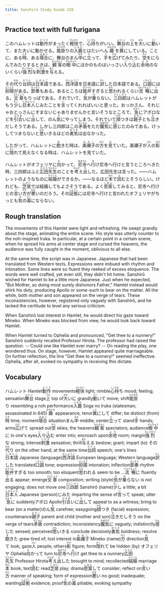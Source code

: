 ```yaml
---
title: Sanshiro Study Guide 228
---
```


## Practice text with full furigana

<p>
このハムレットは<ruby><rb>動作</rb><rt>どうさ</rt></ruby>がまったく<ruby><rb>軽快</rb><rt>けいかい</rt></ruby>で、<ruby><rb>心持</rb><rt>こころも</rt></ruby>ちがいい。<ruby><rb>舞台</rb><rt>ぶたい</rt></ruby>の<ruby><rb>上</rb><rt>うえ</rt></ruby>を<ruby><rb>大</rb><rt>おお</rt></ruby>いに<ruby><rb>動</rb><rt>うご</rt></ruby>いて、また大いに動かせる。<ruby><rb>能掛</rb><rt>のうがか</rt></ruby>りの<ruby><rb>入鹿</rb><rt>いるか</rt></ruby>とはたいへん<ruby><rb>趣</rb><rt>おもむき</rt></ruby>を<ruby><rb>異</rb><rt>こと</rt></ruby>にしている。ことに、ある<ruby><rb>時</rb><rt>とき</rt></ruby>、ある<ruby><rb>場合</rb><rt>ばあい</rt></ruby>に、舞台のまん<ruby><rb>中</rb><rt>なか</rt></ruby>に<ruby><rb>立</rb><rt>た</rt></ruby>って、<ruby><rb>手</rb><rt>て</rt></ruby>を<ruby><rb>広</rb><rt>ひろ</rt></ruby>げてみたり、<ruby><rb>空</rb><rt>そら</rt></ruby>をにらんでみたりするときは、<ruby><rb>観客</rb><rt>かんきゃく</rt></ruby>の<ruby><rb>眼中</rb><rt>がんちゅう</rt></ruby>にほかのものはいっさい<ruby><rb>入</rb><rt>い</rt></ruby>り<ruby><rb>込</rb><rt>こ</rt></ruby>む<ruby><rb>余地</rb><rt>よち</rt></ruby>のないくらい<ruby><rb>強烈</rb><rt>きょうれつ</rt></ruby>な<ruby><rb>刺激</rb><rt>しげき</rt></ruby>を<ruby><rb>与</rb><rt>あた</rt></ruby>える。
</p>

<p>
その<ruby><rb>代</rb><rt>かわ</rt></ruby>り<ruby><rb>台詞</rb><rt>せりふ</rt></ruby>は<ruby><rb>日本語</rb><rt>にほんご</rt></ruby>である。<ruby><rb>西洋語</rb><rt>せいようご</rt></ruby>を日本語に<ruby><rb>訳</rb><rt>やく</rt></ruby>した日本語である。<ruby><rb>口調</rb><rt>くちょう</rt></ruby>には<ruby><rb>抑揚</rb><rt>よくよう</rt></ruby>がある。<ruby><rb>節奏</rb><rt>せっそう</rt></ruby>もある。あるところは<ruby><rb>能弁</rb><rt>のうべん</rt></ruby>すぎると<ruby><rb>思</rb><rt>おも</rt></ruby>われるくらい<ruby><rb>流暢</rb><rt>りゅうちょう</rt></ruby>に<ruby><rb>出</rb><rt>で</rt></ruby>る。<ruby><rb>文章</rb><rt>ぶんしょう</rt></ruby>もりっぱである。それでいて、<ruby><rb>気</rb><rt>き</rt></ruby>が<ruby><rb>乗</rb><rt>の</rt></ruby>らない。<ruby><rb>三四郎</rb><rt>さんしろう</rt></ruby>はハムレットがもう<ruby><rb>少</rb><rt>すこ</rt></ruby>し<ruby><rb>日本人</rb><rt>にほんじん</rt></ruby>じみたことを<ruby><rb>言</rb><rt>い</rt></ruby>ってくれればいいと思った。おっかさん、それじゃおとっさんにすまないじゃありませんかと言いそうなところで、<ruby><rb>急</rb><rt>きゅう</rt></ruby>にアポロなどを<ruby><rb>引合</rb><rt>ひきあ</rt></ruby>いに<ruby><rb>出</rb><rt>だ</rt></ruby>して、のん<ruby><rb>気</rb><rt>き</rt></ruby>にやってしまう。それでいて<ruby><rb>顔</rb><rt>かお</rt></ruby>つきは<ruby><rb>親子</rb><rt>おやこ</rt></ruby>とも<ruby><rb>泣</rb><rt>な</rt></ruby>きだしそうである。しかし三四郎はこの<ruby><rb>矛盾</rb><rt>むじゅん</rt></ruby>をただ<ruby><rb>朧気</rb><rt>おぼろげ</rt></ruby>に<ruby><rb>感</rb><rt>かん</rt></ruby>じたのみである。けっしてつまらないと<ruby><rb>思</rb><rt>おも</rt></ruby>いきるほどの<ruby><rb>勇気</rb><rt>ゆうき</rt></ruby>は出なかった。
</p>

<p>
したがって、ハムレットに<ruby><rb>飽</rb><rt>あ</rt></ruby>きた時は、<ruby><rb>美禰子</rb><rt>みねこ</rt></ruby>の<ruby><rb>方</rb><rt>ほう</rt></ruby>を<ruby><rb>見</rb><rt>み</rt></ruby>ていた。美禰子が<ruby><rb>人</rb><rt>ひと</rt></ruby>の<ruby><rb>影</rb><rt>かげ</rt></ruby>に<ruby><rb>隠</rb><rt>かく</rt></ruby>れて見えなくなる時は、ハムレットを見ていた。
</p>

<p>
ハムレットがオフェリヤに<ruby><rb>向</rb><rt>む</rt></ruby>かって、<ruby><rb>尼寺</rb><rt>あまでら</rt></ruby>へ<ruby><rb>行</rb><rt>ゆ</rt></ruby>け尼寺へ行けと言うところへきた時、三四郎はふと<ruby><rb>広田</rb><rt>ひろた</rt></ruby><ruby><rb>先生</rb><rt>せんせい</rt></ruby>のことを<ruby><rb>考</rb><rt>かんが</rt></ruby>え<ruby><rb>出</rb><rt>だ</rt></ruby>した。広田先生は言った。――ハムレットのようなものに<ruby><rb>結婚</rb><rt>けっこん</rt></ruby>ができるか。――なるほど<ruby><rb>本</rb><rt>ほん</rt></ruby>で<ruby><rb>読</rb><rt>よ</rt></ruby>むとそうらしい。けれども、<ruby><rb>芝居</rb><rt>しばい</rt></ruby>では結婚してもよさそうである。よく<ruby><rb>思案</rb><rt>しあん</rt></ruby>してみると、尼寺へ行けとの<ruby><rb>言</rb><rt>い</rt></ruby>い<ruby><rb>方</rb><rt>かた</rt></ruby>が<ruby><rb>悪</rb><rt>わる</rt></ruby>いのだろう。その<ruby><rb>証拠</rb><rt>しょうこ</rt></ruby>には尼寺へ行けと言われたオフェリヤがちっとも<ruby><rb>気</rb><rt>き</rt></ruby>の<ruby><rb>毒</rb><rt>どく</rt></ruby>にならない。
</p>


## Rough translation

The movements of this Hamlet were light and refreshing. He swept grandly about the stage, animating the entire scene. His style was utterly counter to the noh-inspired Iruka. In particular, at a certain point in a certain scene, when he spread his arms at center stage and cursed the heavens, the audience was fully caught in the moment, oblivious to all else.

At the same time, the script was in Japanese. Japanese that had been translated from Western texts. Expressions were imbued with rhythm and intonation. Some lines were so fluent they reeked of excess eloquence. The words were well crafted, yet even still, they didn't hit home. Sanshirō wished for Hamlet to be a little more Japanese. Just when he expected, "But Mother, so doing most surely dishonors Father," Hamlet instead would shirk his duty, producing Apollo or some-such to bear on the matter. All the while, both mother and son appeared on the verge of tears. These inconsistencies, however, registered only vaguely with Sanshirō, and he lacked the certitude to level any serious criticism.

When Sanshirō lost interest in Hamlet, he would direct his gaze toward Mineko. When Mineko was blocked from view, he would look back toward Hamlet.

When Hamlet turned to Ophelia and pronounced, "Get thee to a nunnery!" Sanshirō suddenly recalled Professor Hirota. The professor had raised the question. -- Could one like Hamlet ever marry? -- On reading the play, one wondered thus. On stage, however, Hamlet appeared quite marriageable. On further reflection, the line "Get thee to a nunnery!" seemed ineffective. Ophelia, after all, evoked no sympathy in receiving this dictate.           


## Vocabulary

<p>
<span class="vocabstudy">ハムレット&nbsp;Hamlet</span><span class="vocabstudy"><ruby><rb>動作</rb><rt>どうさ</rt></ruby>&nbsp;movements</span><span class="vocabstudy"><ruby><rb>軽快</rb><rt>けいかい</rt></ruby>&nbsp;light; nimble</span><span class="vocabstudy"><ruby><rb>心持</rb><rt>こころも</rt></ruby>ち&nbsp;mood; feeling; sensation</span><span class="vocabstudy"><ruby><rb>舞台</rb><rt>ぶたい</rt></ruby>&nbsp;stage</span><span class="vocabstudy"><ruby><rb>上</rb><rt>うえ</rt></ruby>&nbsp;top of</span><span class="vocabstudy"><ruby><rb>大</rb><rt>おお</rt></ruby>いに&nbsp;grandly</span><span class="vocabstudy"><ruby><rb>動</rb><rt>うご</rt></ruby>いて&nbsp;move; shift</span><span class="vocabstudy"><ruby><rb>能掛</rb><rt>のうがか</rt></ruby>り&nbsp;resembling a noh performance</span><span class="vocabstudy"><ruby><rb>入鹿</rb><rt>いるか</rt></ruby>&nbsp;Soga no Iruka (statesman; assassinated in 645)</span><span class="vocabstudy"><ruby><rb>趣</rb><rt>おもむき</rt></ruby>&nbsp;appearance; tenor</span><span class="vocabstudy"><ruby><rb>異</rb><rt>こと</rt></ruby>にして&nbsp;differ; be distinct (from)</span><span class="vocabstudy"><ruby><rb>時</rb><rt>とき</rt></ruby>&nbsp;time; moment</span><span class="vocabstudy"><ruby><rb>場合</rb><rt>ばあい</rt></ruby>&nbsp;situation</span><span class="vocabstudy">まん<ruby><rb>中</rb><rt>なか</rt></ruby>&nbsp;middle; center</span><span class="vocabstudy"><ruby><rb>立</rb><rt>た</rt></ruby>って&nbsp;stand</span><span class="vocabstudy"><ruby><rb>手</rb><rt>て</rt></ruby>&nbsp;hands; arms</span><span class="vocabstudy"><ruby><rb>広</rb><rt>ひろ</rt></ruby>げて&nbsp;spread out</span><span class="vocabstudy"><ruby><rb>空</rb><rt>そら</rt></ruby>&nbsp;skies; the heavens</span><span class="vocabstudy"><ruby><rb>観客</rb><rt>かんきゃく</rt></ruby>&nbsp;spectators; audience</span><span class="vocabstudy"><ruby><rb>眼中</rb><rt>がんちゅう</rt></ruby>に&nbsp;in one's eyes</span><span class="vocabstudy"><ruby><rb>入</rb><rt>い</rt></ruby>り<ruby><rb>込</rb><rt>こ</rt></ruby>む&nbsp;enter into; encroach upon</span><span class="vocabstudy"><ruby><rb>余地</rb><rt>よち</rt></ruby>&nbsp;room; margin</span><span class="vocabstudy"><ruby><rb>強烈</rb><rt>きょうれつ</rt></ruby>な&nbsp;strong; intense</span><span class="vocabstudy"><ruby><rb>刺激</rb><rt>しげき</rt></ruby>&nbsp;sensation; thrill</span><span class="vocabstudy"><ruby><rb>与</rb><rt>あた</rt></ruby>える&nbsp;bestow; grant; impart (to)</span>
<span class="vocabstudy">その<ruby><rb>代</rb><rt>かわ</rt></ruby>り&nbsp;on the other hand; at the same time</span><span class="vocabstudy"><ruby><rb>台詞</rb><rt>せりふ</rt></ruby>&nbsp;speech; one's lines</span><span class="vocabstudy"><ruby><rb>日本語</rb><rt>にほんご</rt></ruby>&nbsp;Japanese (language)</span><span class="vocabstudy"><ruby><rb>西洋語</rb><rt>せいようご</rt></ruby>&nbsp;European language; Western language</span><span class="vocabstudy"><ruby><rb>訳</rb><rt>やく</rt></ruby>した&nbsp;translated</span><span class="vocabstudy"><ruby><rb>口調</rb><rt>くちょう</rt></ruby>&nbsp;tone; expression</span><span class="vocabstudy"><ruby><rb>抑揚</rb><rt>よくよう</rt></ruby>&nbsp;intonation; inflection</span><span class="vocabstudy"><ruby><rb>節奏</rb><rt>せっそう</rt></ruby>&nbsp;rhythm</span><span class="vocabstudy"><ruby><rb>能弁</rb><rt>のうべん</rt></ruby>すぎる&nbsp;too smooth; too eloquent</span><span class="vocabstudy"><ruby><rb>思</rb><rt>おも</rt></ruby>われる&nbsp;seem to be ...</span><span class="vocabstudy"><ruby><rb>流暢</rb><rt>りゅうちょう</rt></ruby>に&nbsp;fluently</span><span class="vocabstudy"><ruby><rb>出</rb><rt>で</rt></ruby>る&nbsp;appear; emerge</span><span class="vocabstudy"><ruby><rb>文章</rb><rt>ぶんしょう</rt></ruby>&nbsp;composition; writing (style)</span><span class="vocabstudy"><ruby><rb>気</rb><rt>き</rt></ruby>が<ruby><rb>乗</rb><rt>の</rt></ruby>らない&nbsp;is not engaging; does not move one</span><span class="vocabstudy"><ruby><rb>三四郎</rb><rt>さんしろう</rt></ruby>&nbsp;Sanshirō (name)</span><span class="vocabstudy"><ruby><rb>少</rb><rt>すこ</rt></ruby>し&nbsp;a little; a bit</span><span class="vocabstudy"><ruby><rb>日本人</rb><rt>にほんじん</rt></ruby>&nbsp;Japanese (person)</span><span class="vocabstudy">じみた&nbsp;imparting the sense of</span><span class="vocabstudy"><ruby><rb>言</rb><rt>い</rt></ruby>って&nbsp;speak; utter</span><span class="vocabstudy"><ruby><rb>急</rb><rt>きゅう</rt></ruby>に&nbsp;suddenly</span><span class="vocabstudy">アポロ&nbsp;Apollo</span><span class="vocabstudy"><ruby><rb>引合</rb><rt>ひきあ</rt></ruby>いに<ruby><rb>出</rb><rt>だ</rt></ruby>して&nbsp;appeal to as a witness; bring to bear (on a matter)</span><span class="vocabstudy">のん<ruby><rb>気</rb><rt>き</rt></ruby>&nbsp;carefree; easygoing</span><span class="vocabstudy"><ruby><rb>顔</rb><rt>かお</rt></ruby>つき&nbsp;(facial) expression; countenance</span><span class="vocabstudy"><ruby><rb>親子</rb><rt>おやこ</rt></ruby>&nbsp;parent and child (mother and son)</span><span class="vocabstudy"><ruby><rb>泣</rb><rt>な</rt></ruby>きだしそう&nbsp;on the verge of tears</span><span class="vocabstudy"><ruby><rb>矛盾</rb><rt>むじゅん</rt></ruby>&nbsp;contradiction; inconsistency</span><span class="vocabstudy"><ruby><rb>朧気</rb><rt>おぼろげ</rt></ruby>に&nbsp;vaguely; indistinctly</span><span class="vocabstudy"><ruby><rb>感</rb><rt>かん</rt></ruby>じた&nbsp;sensed; perceived</span><span class="vocabstudy"><ruby><rb>思</rb><rt>おも</rt></ruby>いきる&nbsp;conclude decisively</span><span class="vocabstudy"><ruby><rb>勇気</rb><rt>ゆうき</rt></ruby>&nbsp;boldness; resolve</span>
<span class="vocabstudy"><ruby><rb>飽</rb><rt>あ</rt></ruby>きた&nbsp;grew tired of; lost interest in</span><span class="vocabstudy"><ruby><rb>美禰子</rb><rt>みねこ</rt></ruby>&nbsp;Mineko (name)</span><span class="vocabstudy"><ruby><rb>方</rb><rt>ほう</rt></ruby>&nbsp;direction</span><span class="vocabstudy"><ruby><rb>見</rb><rt>み</rt></ruby>て&nbsp;look; gaze</span><span class="vocabstudy"><ruby><rb>人</rb><rt>ひと</rt></ruby>&nbsp;people; others</span><span class="vocabstudy"><ruby><rb>影</rb><rt>かげ</rt></ruby>&nbsp;figure; form</span><span class="vocabstudy"><ruby><rb>隠</rb><rt>かく</rt></ruby>れて&nbsp;be hidden (by)</span>
<span class="vocabstudy">オフェリヤ&nbsp;Ophelia</span><span class="vocabstudy"><ruby><rb>向</rb><rt>む</rt></ruby>かって&nbsp;turn to</span><span class="vocabstudy"><ruby><rb>尼寺</rb><rt>あまでら</rt></ruby>へ<ruby><rb>行</rb><rt>ゆ</rt></ruby>け&nbsp;get thee to a nunnery</span><span class="vocabstudy"><ruby><rb>広田</rb><rt>ひろた</rt></ruby><ruby><rb>先生</rb><rt>せんせい</rt></ruby>&nbsp;Professor Hirota</span><span class="vocabstudy"><ruby><rb>考</rb><rt>かんが</rt></ruby>え<ruby><rb>出</rb><rt>だ</rt></ruby>した&nbsp;brought to mind; recollected</span><span class="vocabstudy"><ruby><rb>結婚</rb><rt>けっこん</rt></ruby>&nbsp;marriage</span><span class="vocabstudy"><ruby><rb>本</rb><rt>ほん</rt></ruby>&nbsp;book; text</span><span class="vocabstudy"><ruby><rb>読</rb><rt>よ</rt></ruby>む&nbsp;read</span><span class="vocabstudy"><ruby><rb>芝居</rb><rt>しばい</rt></ruby>&nbsp;play; drama</span><span class="vocabstudy"><ruby><rb>思案</rb><rt>しあん</rt></ruby>して&nbsp;consider; reflect on</span><span class="vocabstudy"><ruby><rb>言</rb><rt>い</rt></ruby>い<ruby><rb>方</rb><rt>かた</rt></ruby>&nbsp;manner of speaking; form of expression</span><span class="vocabstudy"><ruby><rb>悪</rb><rt>わる</rt></ruby>い&nbsp;no good; inadequate; wanting</span><span class="vocabstudy"><ruby><rb>証拠</rb><rt>しょうこ</rt></ruby>&nbsp;evidence; proof</span><span class="vocabstudy"><ruby><rb>気</rb><rt>き</rt></ruby>の<ruby><rb>毒</rb><rt>どく</rt></ruby>&nbsp;pitiable; evoking sympathy</span>
</p>
